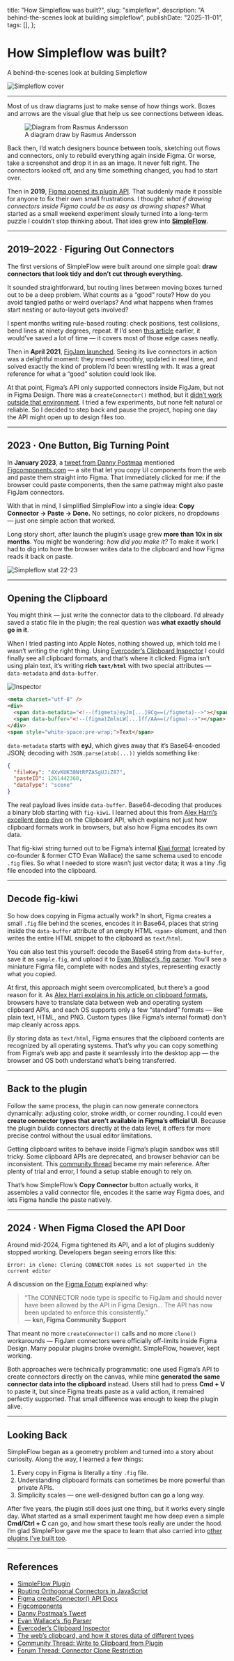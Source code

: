 
  title: "How Simpleflow was built?",
  slug: "simpleflow",
  description: "A behind-the-scenes look at building simpleflow",
  publishDate: "2025-11-01",
  tags: [],
};

# How Simpleflow was built?

A behind-the-scenes look at building Simpleflow

<img src={coverImage} alt="Simpleflow cover" />

---

Most of us draw diagrams just to make sense of how things work. Boxes and arrows are the visual glue that help us see connections between ideas.

<figure>
  <img src={diagramImage} alt="Diagram from Rasmus Andersson" />
  <figcaption>A diagram draw by Rasmus Andersson</figcaption>
</figure>

Back then, I’d watch designers bounce between tools, sketching out flows and connectors, only to rebuild everything again inside Figma. Or worse, take a screenshot and drop it in as an image. It never felt right. The connectors looked off, and any time something changed, you had to start over.

Then in **2019**, [Figma opened its plugin API](https://www.figma.com/community/plugins). That suddenly made it possible for anyone to fix their own small frustrations. I thought: _what if drawing connectors inside Figma could be as easy as drawing shapes?_ What started as a small weekend experiment slowly turned into a long-term puzzle I couldn’t stop thinking about. That idea grew into [**SimpleFlow**](https://www.figma.com/community/plugin/751821593330638172/simpleflow-figjam-connectors-everywhere).

---

## 2019–2022 · Figuring Out Connectors

The first versions of SimpleFlow were built around one simple goal: **draw connectors that look tidy and don’t cut through everything.**

It sounded straightforward, but routing lines between moving boxes turned out to be a deep problem. What counts as a “good” route? How do you avoid tangled paths or weird overlaps? And what happens when frames start nesting or auto-layout gets involved?

I spent months writing rule-based routing: check positions, test collisions, bend lines at ninety degrees, repeat. If I’d seen [this article](https://medium.com/swlh/routing-orthogonal-diagram-connectors-in-javascript-191dc2c5ff70) earlier, it would’ve saved a lot of time — it covers most of those edge cases neatly.

Then in **April 2021**, [FigJam launched](https://www.figma.com/figjam/). Seeing its live connectors in action was a delightful moment: they moved smoothly, updated in real time, and solved exactly the kind of problem I’d been wrestling with. It was a great reference for what a “good” solution could look like.

At that point, Figma’s API only supported connectors inside FigJam, but not in Figma Design. There was a `createConnector()` method, but it [didn’t work outside that environment](https://developers.figma.com/docs/plugins/api/properties/figma-createconnector/). I tried a few experiments, but none felt natural or reliable. So I decided to step back and pause the project, hoping one day the API might open up to design files too.

---

## 2023 · One Button, Big Turning Point

In **January 2023**, a [tweet from Danny Postmaa](https://x.com/dannypostmaa/status/1612345747495874561) mentioned [Figcomponents.com](https://www.figcomponents.com/) — a site that let you copy UI components from the web and paste them straight into Figma. That immediately clicked for me: if the browser could paste components, then the same pathway might also paste FigJam connectors.

With that in mind, I simplified SimpleFlow into a single idea: **Copy Connector → Paste → Done.** No settings, no color pickers, no dropdowns — just one simple action that worked.

Long story short, after launch the plugin’s usage grew **more than 10x in six months**. You might be wondering: _how did you make it?_ To make it work I had to dig into how the browser writes data to the clipboard and how Figma reads it back on paste.

<img src={statImage} alt="Simpleflow stat 22-23" />

---

## Opening the Clipboard

You might think — just write the connector data to the clipboard. I’d already saved a static file in the plugin; the real question was **what exactly should go in it**.

When I tried pasting into Apple Notes, nothing showed up, which told me I wasn’t writing the right thing. Using [Evercoder’s Clipboard Inspector](https://github.com/evercoder/clipboard-inspector) I could finally see all clipboard formats, and that’s where it clicked: Figma isn’t using plain text, it’s writing **rich `text/html`** with two special attributes — `data-metadata` and `data-buffer`.

<img src={clipboardInsImage} alt="Inspector" />

```html
<meta charset="utf-8" />
<div>
  <span data-metadata="<!--(figmeta)eyJm[...]9Cg==(/figmeta)-->"></span>
  <span data-buffer="<!--(figma)ZmlnLW[...]ff/AA==(/figma)-->"></span>
</div>
<span style="white-space:pre-wrap;">Text</span>
```

`data-metadata` starts with **eyJ**, which gives away that it’s Base64-encoded JSON; decoding with `JSON.parse(atob(...))` yields something like:

```JSON
{
  "fileKey": "4XvKUK38NtRPZASgUJiZ87",
  "pasteID": 1261442360,
  "dataType": "scene"
}
```

The real payload lives inside `data-buffer`. Base64-decoding that produces a binary blob starting with `fig-kiwi`. I learned about this from [Alex Harri’s excellent deep dive](https://alexharri.com/blog/clipboard) on the Clipboard API, which explains not just how clipboard formats work in browsers, but also how Figma encodes its own data.

That fig-kiwi string turned out to be Figma’s internal [Kiwi format](https://github.com/evanw/kiwi) (created by co-founder & former CTO Evan Wallace) the same schema used to encode `.fig` files. So what I needed to store wasn’t just vector data; it was a tiny .fig file encoded into the clipboard.

---

## Decode fig-kiwi

So how does copying in Figma actually work? In short, Figma creates a small `.fig` file behind the scenes, encodes it in Base64, places that string inside the `data-buffer` attribute of an empty HTML `<span>` element, and then writes the entire HTML snippet to the clipboard as `text/html`.

You can also test this yourself: decode the Base64 string from `data-buffer`, save it as `sample.fig`, and upload it to [Evan Wallace’s .fig parser](https://madebyevan.com/figma/fig-file-parser/). You’ll see a miniature Figma file, complete with nodes and styles, representing exactly what you copied.

At first, this approach might seem overcomplicated, but there’s a good reason for it. As [Alex Harri explains in his article on clipboard formats](https://alexharri.com/blog/clipboard), browsers have to translate data between web and operating system clipboard APIs, and each OS supports only a few “standard” formats — like plain text, HTML, and PNG. Custom types (like Figma’s internal format) don’t map cleanly across apps.

By storing data as `text/html`, Figma ensures that the clipboard contents are recognized by all operating systems. That’s why you can copy something from Figma’s web app and paste it seamlessly into the desktop app — the browser and OS both understand what’s being transferred.

---

## Back to the plugin

Follow the same process, the plugin can now generate connectors dynamically: adjusting color, stroke width, or corner rounding. I could even **create connector types that aren’t available in Figma’s official UI**. Because the plugin builds connectors directly at the data level, it offers far more precise control without the usual editor limitations.

Getting clipboard writes to behave inside Figma’s plugin sandbox was still tricky. Some clipboard APIs are deprecated, and browser behavior can be inconsistent. This [community thread](https://forum.figma.com/ask-the-community-7/write-to-clipboard-from-custom-plugin-23974) became my main reference. After plenty of trial and error, I found a setup stable enough to rely on.

That’s how SimpleFlow’s **Copy Connector** button actually works, it assembles a valid connector file, encodes it the same way Figma does, and lets Figma handle the paste natively.

---

## 2024 · When Figma Closed the API Door

Around mid-2024, Figma tightened its API, and a lot of plugins suddenly stopped working. Developers began seeing errors like this:

```plaintext title="error.log"
Error: in clone: Cloning CONNECTOR nodes is not supported in the current editor
```

A discussion on the [Figma Forum](https://forum.figma.com/ask-the-community-7/has-figma-changed-or-restricted-its-clone-function-api-43505) explained why:

> “The CONNECTOR node type is specific to FigJam and should never have been allowed by the API in Figma Design… The API has now been updated to enforce this consistently.”  
> — **ksn, Figma Community Support**

That meant no more `createConnector()` calls and no more `clone()` workarounds — FigJam connectors were officially off-limits inside Figma Design. Many popular plugins broke overnight. SimpleFlow, however, kept working.

Both approaches were technically programmatic: one used Figma’s API to create connectors directly on the canvas, while mine **generated the same connector data into the clipboard** instead. Users still had to press **Cmd + V** to paste it, but since Figma treats paste as a valid action, it remained perfectly supported. That small difference was enough to keep the plugin alive.

---

## Looking Back

SimpleFlow began as a geometry problem and turned into a story about curiosity. Along the way, I learned a few things:

1. Every copy in Figma is literally a tiny `.fig` file.
2. Understanding clipboard formats can sometimes be more powerful than private APIs.
3. Simplicity scales — one well-designed button can go a long way.

After five years, the plugin still does just one thing, but it works every single day. What started as a small experiment taught me how deep even a simple **Cmd/Ctrl + C** can go, and how smart these tools really are under the hood. I’m glad SimpleFlow gave me the space to learn that also carried into [other plugins I’ve built too](https://www.figma.com/@lichin).

---

## References

- [SimpleFlow Plugin](https://www.figma.com/community/plugin/751821593330638172/simpleflow-figjam-connectors-everywhere)
- [Routing Orthogonal Connectors in JavaScript](https://medium.com/swlh/routing-orthogonal-diagram-connectors-in-javascript-191dc2c5ff70)
- [Figma createConnector() API Docs](https://developers.figma.com/docs/plugins/api/properties/figma-createconnector/)
- [Figcomponents](https://www.figcomponents.com/)
- [Danny Postmaa’s Tweet](https://x.com/dannypostmaa/status/1612345747495874561)
- [Evan Wallace’s .fig Parser](https://madebyevan.com/figma/fig-file-parser/)
- [Evercoder’s Clipboard Inspector](https://github.com/evercoder/clipboard-inspector)
- [The web’s clipboard, and how it stores data of different types](https://alexharri.com/blog/clipboard)
- [Community Thread: Write to Clipboard from Plugin](https://forum.figma.com/ask-the-community-7/write-to-clipboard-from-custom-plugin-23974)
- [Forum Thread: Connector Clone Restriction](https://forum.figma.com/ask-the-community-7/has-figma-changed-or-restricted-its-clone-function-api-43505)
